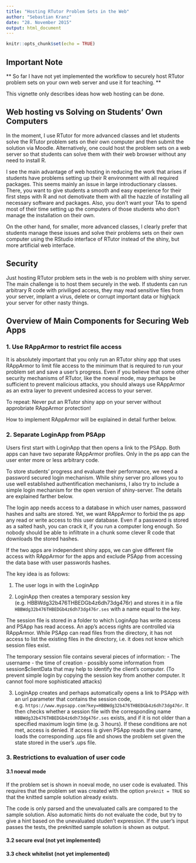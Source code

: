 ```yaml
---
title: "Hosting RTutor Problem Sets in the Web"
author: "Sebastian Kranz"
date: "28. November 2015"
output: html_document
---
```


```r
knitr::opts_chunk$set(echo = TRUE)
```

## Important Note

** So far I have not yet implemented the workflow to securely host RTutor problem sets on your own web server and use it for teaching. **

This vignette only describes ideas how web hosting can be done.

## Web hosting vs Solving on Students' Own Computers

In the moment, I use RTutor for more advanced classes and let students solve the RTutor problem sets on their own computer and then submit the solution via Moodle. Alternatively, one could host the problem sets on a web server so that students can solve them with their web browser without any need to install R.

I see the main advantage of web hosting in reducing the work that arises if students have problems setting up their R environment with all required packages. This seems mainly an issue in large introductionary classes. There, you want to give students a smooth and easy experience for their first steps with R and not demotivate them with all the hazzle of installing all necessary software and packages. Also, you don't want your TAs to spend most of their time setting up the computers of those students who don't manage the installation on their own.

On the other hand, for smaller, more advanced classes, I clearly prefer that students manage these issues and solve their problems sets on their own computer using the RStudio interface of RTutor instead of the shiny, but more artificial web interface.

## Security

Just hosting RTutor problem sets in the web is no problem with shiny server. The main challenge is to host them securely in the web. If students can run arbitrary R code with priviliged access, they may read sensitive files from your server, implant a virus, delete or corrupt important data or highjack your server for other nasty things.

## Overview of Main Components for Securing Web Apps

### 1. Use RAppArmor to restrict file access

It is absolutely important that you only run an RTutor shiny app that uses RAppArmor to limit file access to the minimum that is required to run your problem set and save a user's progress. Even if you believe that some other security mechanisms of RTutor, like the noeval mode, may perhaps be sufficient to prevent malicious attacks, you should always use RAppArmor as an extra layer to prevent undesired access to your server.

To repeat: Never put an RTutor shiny app on your server without approbriate RAppArmor protection!

How to implement RAppArmor will be explained in detail further below.

### 2. Separate LoginApp from PSApp

Users first start with LoginApp that then opens a link to the PSApp. Both apps can have two separate RAppArmor profiles. Only in the ps app can the user enter more or less arbitrary code.

To store students' progress and evaluate their performance, we need a password secured login mechanism. While shiny server pro allows you to use well established authentification mechanisms, I also try to include a simple login mechanism for the open version of shiny-server. The details are explained farther below. 

The login app needs access to a database in which user names, password hashes and salts are stored. Yet, we want RAppArmor to forbid the ps app any read or write access to this user database. Even if a password is stored as a salted hash, you can crack it, if you run a computer long enough. So nobody should be able to infiltrate in a chunk some clever R code that downloads the stored hashes.

If the two apps are independent shiny apps, we can give different file access with RAppArmor for the apps and exclude PSApp from accessing the data base with user passwords hashes.

The key idea is as follows:

1. The user logs in with the LoginApp

2. LoginApp then creates a temporary session key (e.g. HBBWdg32b476THBEDGb4z6dh73dg476r) and stores it in a file `HBBWdg32b476THBEDGb4z6dh73dg476r.ses` with a name equal to the key.

The session file is stored in a folder to which LoginApp has write access and PSApp has read access. An app's access rights are controlled via RAppArmor. While PSApp can read files from the directory, it has not access to list the existing files in the directory, i.e. it does not know which session files exist.

The temporary session file contains several pieces of information:
  - The username
  - the time of creation
  - possibly some information from session$clientData that may help to identify the client's computer. (To prevent simple login by copying the session key from another computer. It cannot fool more sophisticated attacks)

3. LoginApp creates and perhaps automatically opens a link to PSApp with an url parameter that contains the session code, e.g. `https://www.mypsapp.com?key=HBBWdg32b476THBEDGb4z6dh73dg476r`.
It then checks whether a session file with the corresponding name `HBBWdg32b476THBEDGb4z6dh73dg476r.ses` exists, and if it is not older than a specified maximum login time (e.g. 3 hours). If these conditions are not met, access is denied. If access is given PSApp reads the user name, loads the corresponding .ups file and shows the problem set given the state stored in the user's .ups file.

### 3. Restrictions to evaluation of user code

#### 3.1 noeval mode

If the problem set is shown in noeval mode, no user code is evaluated. This requires that the problem set was created with the option `preknit = TRUE` so that the knitted sample solution already exists.

The code is only parsed and the unevaluated calls are compared to the sample solution. Also automatic hints do not evaluate the code, but try to give a hint based on the unevaluated studen't expression. If the user's input passes the tests, the preknitted sample solution is shown as output.

#### 3.2 secure eval (not yet implemented)

#### 3.3 check whitelist (not yet implemented)



